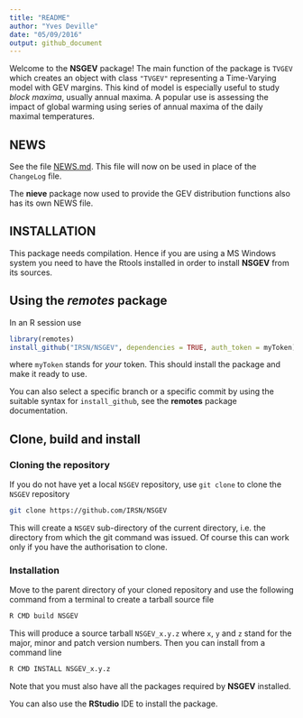 ```yaml
---
title: "README"
author: "Yves Deville"
date: "05/09/2016"
output: github_document
---
```


Welcome to the **NSGEV** package! The main function of the package is
`TVGEV` which creates an object with class `"TVGEV"` representing a
Time-Varying model with GEV margins. This kind of model is especially
useful to study *block maxima*, usually annual maxima. A popular use is
assessing the impact of global warming using series of annual maxima
of the daily maximal temperatures.


## NEWS

See the file [NEWS.md](https://github.com/IRSN/NSGEV/blob/main/NEWS.md). 
This file will now on be used in place of the `ChangeLog` file.

The **nieve** package now used to provide the GEV distribution
functions also has its own NEWS file.


## INSTALLATION

This package needs compilation. Hence if you are using a MS Windows
system you need to have the Rtools installed in order to install
**NSGEV** from its sources.

## Using the *remotes* package

In an R session use

```r
library(remotes)
install_github("IRSN/NSGEV", dependencies = TRUE, auth_token = myToken)
```

where `myToken` stands for *your* token. This should install the
package and make it ready to use.

You can also select a specific branch or a specific commit by using
the suitable syntax for `install_github`, see the **remotes** package
documentation.

## Clone, build and install

### Cloning the repository

If you do not have yet a local `NSGEV` repository, use `git clone` to
clone the `NSGEV` repository

``` bash
git clone https://github.com/IRSN/NSGEV
```

This will create a `NSGEV` sub-directory of the current directory,
i.e. the directory from which the git command was issued. Of course
this can work only if you have the authorisation to clone.

### Installation

Move to the parent directory of your cloned repository and use the
following command from a terminal to create a tarball source file

``` bash
R CMD build NSGEV
```
This will produce a source tarball `NSGEV_x.y.z` where `x`, `y` and
`z` stand for the major, minor and patch version numbers. Then you can
install from a command line

``` bash
R CMD INSTALL NSGEV_x.y.z
```
Note that you must also have all the packages required by **NSGEV**
installed.

You can also use the **RStudio** IDE to install the package.
